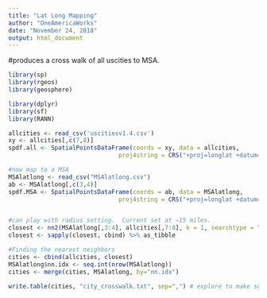 ```yaml
---
title: "Lat Long Mapping"
author: "OneAmericaWorks"
date: "November 24, 2018"
output: html_document
---
```

#produces a cross walk of all uscities to MSA.

```r
library(sp)
library(rgeos)
library(geosphere)

library(dplyr)
library(sf)
library(RANN)

```

```r

allcities <- read_csv('uscitiesv1.4.csv')
xy <- allcities[,c(7,8)]
spdf.all <- SpatialPointsDataFrame(coords = xy, data = allcities,
                               proj4string = CRS("+proj=longlat +datum=WGS84 +ellps=WGS84 +towgs84=0,0,0"))

#now map to a MSA
MSAlatlong <- read_csv("MSAlatlong.csv")
ab <- MSAlatlong[,c(3,4)]
spdf.MSA <- SpatialPointsDataFrame(coords = ab, data = MSAlatlong,
                               proj4string = CRS("+proj=longlat +datum=WGS84 +ellps=WGS84 +towgs84=0,0,0"))


#can play with radius setting.  Current set at ~15 miles. 
closest <- nn2(MSAlatlong[,3:4], allcities[,7:8], k = 1, searchtype = "radius", radius = .7)
closest <- sapply(closest, cbind) %>% as_tibble

#Finding the nearest neighbors
cities <- cbind(allcities, closest)
MSAlatlong$nn.idx <- seq.int(nrow(MSAlatlong))
cities <- merge(cities, MSAlatlong, by="nn.idx")

write.table(cities, "city_crosswalk.txt", sep=",") # explore to make sure this worked

```

